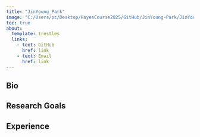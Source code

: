 ```yaml
---
title: "JinYoung_Park"
image: "C:/Users/pc/Desktop/HayesCourse2025/GitHub/JinYoung-Park/JinYoung-Park"
toc: true
about:
  template: trestles
  links:
    - text: GitHub
      href: link
    - text: Email
      href: link
---
```


::: {.column-page}

## Bio

## Research Goals

## Experience

:::